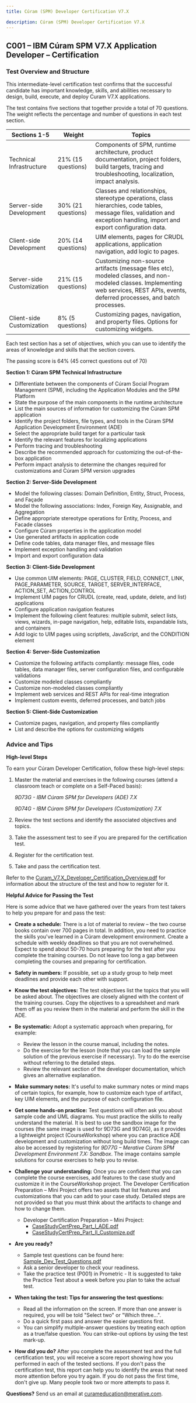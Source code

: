 ```yaml
---
title: Cúram (SPM) Developer Certification V7.X

description: Cúram (SPM) Developer Certification V7.X
---
```


## C001 – IBM Cúram SPM V7.X Application Developer – Certification

### Test Overview and Structure

This intermediate-level certification test confirms that the successful candidate has important knowledge, skills, and abilities necessary to design, build, execute, and deploy Curam V7.X applications.

The test contains five sections that together provide a total of 70 questions. The weight reflects the percentage and number of questions in each test section.

| Sections 1-5 | Weight | Topics |
|--------------|--------|--------|
| Technical Infrastructure | 21% (15 questions) | Components of SPM, runtime architecture, product documentation, project folders, build targets, tracing and troubleshooting, localization, impact analysis.|
| Server-side Development | 30% (21 questions) | Classes and relationships, stereotype operations, class hierarchies, code tables, message files, validation and exception handling, import and export configuration data.|
| Client-side Development | 20% (14 questions) | UIM elements, pages for CRUDL applications, application navigation, add logic to pages.|
| Server-side Customization | 21% (15 questions) | Customizing non-source artifacts (message files etc), modeled classes, and non-modeled classes. Implementing web services, REST APIs, events, deferred processes, and batch processes.|
| Client-side Customization | 8% (5 questions) | Customizing pages, navigation, and property files. Options for customizing widgets.|

Each test section has a set of objectives, which you can use to identify the areas of knowledge and skills that the section covers.

The passing score is 64% (45 correct questions out of 70)

**Section 1: Cúram SPM Technical Infrastructure**

+ Differentiate between the components of Cúram Social Program Management (SPM), including the Application Modules and the SPM Platform
+ State the purpose of the main components in the runtime architecture
+ List the main sources of information for customizing the Cúram SPM application
+ Identify the project folders, file types, and tools in the Cúram SPM Application Development Environment (ADE)
+ Select the appropriate build target for a particular task
+ Identify the relevant features for localizing applications
+ Perform tracing and troubleshooting
+ Describe the recommended approach for customizing the out-of-the-box application
+ Perform impact analysis to determine the changes required for customizations and Cúram SPM version upgrades

**Section 2: Server-Side Development**

+ Model the following classes: Domain Definition, Entity, Struct, Process, and Façade
+ Model the following associations: Index, Foreign Key, Assignable, and Aggregation
+ Define appropriate stereotype operations for Entity, Process, and Facade classes
+ Configure Cúram properties in the application model
+ Use generated artifacts in application code
+ Define code tables, data manager files, and message files
+ Implement exception handling and validation
+ Import and export configuration data

**Section 3:  Client-Side Development**

+ Use common UIM elements: PAGE, CLUSTER, FIELD, CONNECT, LINK, PAGE_PARAMETER, SOURCE, TARGET, SERVER_INTERFACE, ACTION_SET, ACTION_CONTROL
+ Implement UIM pages for CRUDL (create, read, update, delete, and list) applications
+ Configure application navigation features
+ Implement the following client features: multiple submit, select lists, views, wizards, in-page navigation, help, editable lists, expandable lists, and containers
+ Add logic to UIM pages using scriptlets, JavaScript, and the CONDITION element

**Section 4:  Server-Side Customization**

+ Customize the following artifacts compliantly: message files, code tables, data manager files, server configuration files, and configurable validations
+ Customize modeled classes compliantly
+ Customize non-modeled classes compliantly
+ Implement web services and REST APIs for real-time integration
+ Implement custom events, deferred processes, and batch jobs

**Section 5:  Client-Side Customization**

+ Customize pages, navigation, and property files compliantly
+ List and describe the options for customizing widgets

### Advice and Tips

**High-level Steps**

To earn your Cúram Developer Certification, follow these high-level steps:

1. Master the material and exercises in the following courses (attend a classroom teach or complete on a Self-Paced basis):

    *9D73G - IBM Cúram SPM for Developers (ADE) 7.X*

    *9D74G - IBM Cúram SPM for Developers (Customization) 7.X*

1. Review the test sections and identify the associated objectives and topics.

2. Take the assessment test to see if you are prepared for the certification test.

3. Register for the certification test.

4. Take and pass the certification test.

Refer to the [Curam_V7.X_Developer_Certification_Overview.pdf](/pdf/education/Curam_V7.X_Developer_Certification_Overview.pdf) for information about the structure of the test and how to register for it.

**Helpful Advice for Passing the Test**

Here is some advice that we have gathered over the years from test takers to help you prepare for and pass the test:

+ **Create a schedule:** There is a lot of material to review – the two course books contain over 700 pages in total. In addition, you need to practice the skills you've learned in a Cúram development environment. Create a schedule with weekly deadlines so that you are not overwhelmed. Expect to spend about 50-70 hours preparing for the test after you complete the training courses. Do not leave too long a gap between completing the courses and preparing for certification.


+ **Safety in numbers:** If possible, set up a study group to help meet deadlines and provide each other with support.


+ **Know the test objectives:** The test objectives list the topics that you will be asked about. The objectives are closely aligned with the content of the training courses. Copy the objectives to a spreadsheet and mark them off as you review them in the material and perform the skill in the ADE.


+ **Be systematic:** Adopt a systematic approach when preparing, for example:
  + Review the lesson in the course manual, including the notes.
  + Do the exercise for the lesson (note that you can load the sample solution of the previous exercise if necessary). Try to do the exercise without referring to the detailed steps.
  + Review the relevant section of the developer documentation, which gives an alternative explanation.


+ **Make summary notes:** It's useful to make summary notes or mind maps of certain topics, for example, how to customize each type of artifact, key UIM elements, and the purpose of each configuration file.


+ **Get some hands-on practice:** Test questions will often ask you about sample code and UML diagrams. You must practice the skills to really understand the material. It is best to use the sandbox image for the courses (the same image is used for 9D73G and 9D74G), as it provides a lightweight project (CourseWorkshop) where you can practice ADE development and customization without long build times. The image can also be accessed by registering for *9D77G – Merative Cúram SPM Development Environment 7.X: Sandbox*. The image contains sample solutions for course exercises to help you to revise.


+ **Challenge your understanding:** Once you are confident that you can complete the course exercises, add features to the case study and customize it in the CourseWorkshop project. The Developer Certification Preparation – Mini Project offers two assets that list features and customizations that you can add to your case study. Detailed steps are not provided so that you must think about the artifacts to change and how to change them.
  + Developer Certification Preparation – Mini Project:
    + [CaseStudyCertPrep_Part_I_ADE.pdf](/pdf/education/CaseStudyCertPrep_Part_I_ADE.pdf)
    + [CaseStudyCertPrep_Part_II_Customize.pdf](/pdf/education/CaseStudyCertPrep_Part_II_Customize.pdf)


+ **Are you ready?**
  + Sample test questions can be found here: [Sample_Dev_Test_Questions.pdf](/pdf/education/Sample_Dev_Test_Questions.pdf)
  + Ask a senior developer to check your readiness.
  + Take the practice test (P001) in Prometric - It is suggested to take the Practice Test about a week before you plan to take the actual test.


+ **When taking the test: Tips for answering the test questions:**
  + Read all the information on the screen. If more than one answer is required, you will be told "Select two" or "Which three…".
  + Do a quick first pass and answer the easier questions first.
  + You can simplify multiple-answer questions by treating each option as a true/false question. You can strike-out options by using the test mark-up.


+ **How did you do?** After you complete the assessment test and the full certification test, you will receive a score report showing how you performed in each of the tested sections. If you don't pass the certification test, this report can help you to identify the areas that need more attention before you try again. If you do not pass the first time, don't give up. Many people took two or more attempts to pass it.

**Questions?** Send us an email at [curameducation@merative.com](mailto:curameducation@merative.com).
